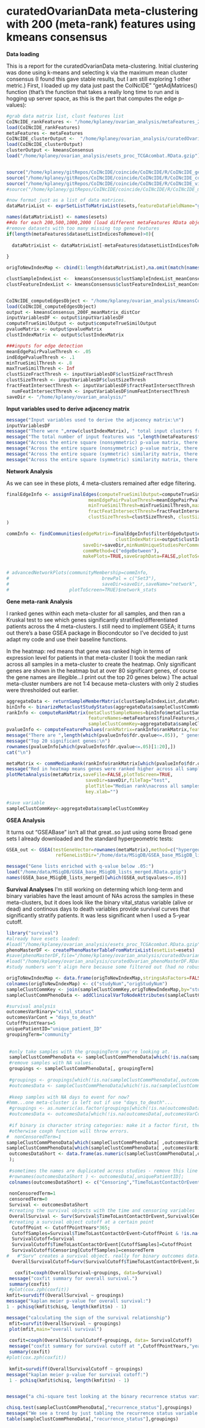 curatedOvarianData meta-clustering with 200 (meta-rank) features using kmeans consensus
========================================================
**Data loading**


This is a report for the curatedOvarianData meta-clustering. Initial clustering was done using k-means and selecting k via the maximum mean cluster consensus (I found this gave stable results, but I am still exploring 1 other metric.) First, I loaded up my data just past the CoINcIDE" "getAdjMatrices() function (that's the function that takes  a really long time to run and is hogging up server space, as this is the part that computes the edge p-values):

```r
#grab data matrix list, clust features list
CoINcIDE_rankFeatures <- "/home/kplaney/ovarian_analysis/metaFeatures_200.RData.gzip"
load(CoINcIDE_rankFeatures)
metaFeatures <- metaFeatures
CoINcIDE_clusterOutput <-  "/home/kplaney/ovarian_analysis/curatedOvarianData_kmeansConsensus_200Features_2015-04-21.RData.gzip"
load(CoINcIDE_clusterOutput)
clusterOutput <- kmeansConsensus
load("/home/kplaney/ovarian_analysis/esets_proc_TCGAcombat.RData.gzip")


source("/home/kplaney/gitRepos/CoINcIDE/coincide/CoINcIDE/R/CoINcIDE_geneExprProcess.R")
source("/home/kplaney/gitRepos/CoINcIDE/coincide/CoINcIDE/R/CoINcIDE_communityDetection.R")
source("/home/kplaney/gitRepos/CoINcIDE/coincide/CoINcIDE/R/CoINcIDE_visualization.R")
#source("/home/kplaney/gitRepos/CoINcIDE/coincide/CoINcIDE/R/CoINcIDE_metaClusterAnalysis.R")

#now format just as a list of data matrices.
dataMatrixList <- exprSetListToMatrixList(esets,featureDataFieldName="gene")

names(dataMatrixList) <- names(esets)
##do for each 200,500,1000,2000 (load different metaFeatures RData object each time.)
#remove datasets with too many missing top gene features
if(length(metaFeatures$datasetListIndicesToRemove)>0){
  
  dataMatrixList <- dataMatrixList[-metaFeatures$datasetListIndicesToRemove]
  
}

origToNewIndexMap <- cbind(1:length(dataMatrixList),na.omit(match(names(dataMatrixList),names(esets))))

clustSampleIndexList <-  kmeansConsensus$clustSampleIndexList_meanConsensusCluster
clustFeatureIndexList <- kmeansConsensus$clustFeatureIndexList_meanConsensusCluster


CoINcIDE_computeEdgesObject <- "/home/kplaney/ovarian_analysis/kmeansConsensus_200F_meanMatrix_distCor.RData.gzip"
load(CoINcIDE_computeEdgesObject)
output <- kmeansConsensus_200F_meanMatrix_distCor
inputVariablesDF <- output$inputVariablesDF
computeTrueSimilOutput <- output$computeTrueSimilOutput
pvalueMatrix <- output$pvalueMatrix
clustIndexMatrix <- output$clustIndexMatrix

###inputs for edge detection
meanEdgePairPvalueThresh <- .05
indEdgePvalueThresh <- .1
minTrueSimilThresh <- .8
maxTrueSimilThresh <- Inf
clustSizeFractThresh <- inputVariablesDF$clustSizeFractThresh
clustSizeThresh <- inputVariablesDF$clustSizeThresh
fractFeatIntersectThresh <- inputVariablesDF$fractFeatIntersectThresh
  numFeatIntersectThresh <- inputVariablesDF$numFeatIntersectThresh
saveDir <- "/home/kplaney/ovarian_analysis/"
```

**Input variables used to derive adjacency matrix**


```r
message("Input variables used to derive the adjacency matrix:\n")
inputVariablesDF
message("There were ",nrow(clustIndexMatrix), " total input clusters from ",length(unique(clustIndexMatrix[,2])), " studies")
message("The total number of input features was ",length(metaFeatures$finalFeatures))
message("Across the entire square (nonsymmetric) p-value matrix, there are ",length(which(pvalueMatrix<=.1))," pvalues less than or equal to .1")
message("Across the entire square (nonsymmetric) p-value matrix, there are ",length(which(pvalueMatrix<=.05))," pvalues less than or equal to .05")
message("Across the entire square (symmetric) similarity matrix, there are ",length(which(computeTrueSimilOutput$similValueMatrix>=inputVariablesDF$minTrueSimilThresh))," similarities greater than or equal to ",inputVariablesDF$minTrueSimilThresh)
message("Across the entire square (symmetric) similarity matrix, there are ",length(which(computeTrueSimilOutput$similValueMatrix>=.8))," similarities greater than or equal to ",.8)
```

**Network Analysis**

As we can see in these plots, 4 meta-clusters remained after edge filtering. 
```r
finalEdgeInfo <- assignFinalEdges(computeTrueSimilOutput=computeTrueSimilOutput,pvalueMatrix=pvalueMatrix,indEdgePvalueThresh=indEdgePvalueThresh,
                              meanEdgePairPvalueThresh=meanEdgePairPvalueThresh,
                              minTrueSimilThresh=minTrueSimilThresh,maxTrueSimilThresh=maxTrueSimilThresh,
                              fractFeatIntersectThresh=fractFeatIntersectThresh,numFeatIntersectThresh=numFeatIntersectThresh ,
                              clustSizeThresh=clustSizeThresh, clustSizeFractThresh= clustSizeFractThresh,saveDir=saveDir,fileTag="CoINcIDE_edges_"
)

commInfo <- findCommunities(edgeMatrix=finalEdgeInfo$filterEdgeOutput$edgeMatrix,edgeWeightMatrix=finalEdgeInfo$filterEdgeOutput$edgeWeightMatrix,
                                        clustIndexMatrix=output$clustIndexMatrix,fileTag="autoReport",
                            saveDir=saveDir,minNumUniqueStudiesPerCommunity=3,clustMethodName="",
                            commMethod=c("edgeBetween"),
                            makePlots=TRUE,saveGraphData=FALSE,plotToScreen=TRUE)


# advancedNetworkPlots(communityMembership=commInfo,
#                                  brewPal = c("Set3"),
#                                  saveDir=saveDir,saveName="network",
#                      plotToScreen=TRUE)$network_stats
```

**Gene meta-rank Analysis**


I ranked genes within each meta-cluster for all samples, and then ran a Kruskal test to see which genes significantly stratified/differentiated patients across the 4 meta-clusters. I still need to implement GSEA; it turns out there's a base GSEA package in Biocondcutor so I've decided to just adapt my code and use their baseline functions.


In the heatmap: red means that gene was ranked high in terms of expression level for patients in that meta-cluster (I took the median rank across all samples in a meta-cluster to create the heatmap. Only significant genes are shown in the heatmap but at over 80 significant genes, of course the gene names are illegible...I print out the top 20 genes below.) The actual meta-cluster numbers are not 1:4 because meta-clusters with only 2 studies were thresholded out earlier.

```r
aggregateData <- returnSampleMemberMatrix(clustSampleIndexList,dataMatrixList,communityInfo=commInfo)
binInfo <- binarizeMetaclustStudyStatus(aggregateData$sampleClustCommKey)
rankInfo <- computeRankMatrix(metaClustSampleNames=binInfo$metaClustSampleNames,
                              featureNames=metaFeatures$finalFeatures,dataMatrixList,
                              sampleClustCommKey=aggregateData$sampleClustCommKey,onlyIntersectingFeat=TRUE)
pvalueInfo <- computeFeaturePvalues(rankMatrix=rankInfo$rankMatrix,featureNames=rankInfo$filteredFeatures,groupings=rankInfo$groupings)
message("There are ",length(which(pvalueInfo$fdr.qvalue<=.05)), " genes with an FDR corrected p-value below .05 whose ranks significantly differed among all of the meta-clusters (using Kruskal's test)")
message("Top 20 significant genes:\n")
rownames(pvalueInfo[which(pvalueInfo$fdr.qvalue<=.05)[1:20],])
cat("\n")

metaMatrix <- commMedianRank(rankInfo$rankMatrix[which(pvalueInfo$fdr.qvalue<=.05),],rankInfo$groupings)
message("Red in heatmap means genes were ranked higher across all samples in that meta-cluster.")
plotMetaAnalysis(metaMatrix,saveFile=FALSE,plotToScreen=TRUE,
                             saveDir=saveDir,fileTag="test",
                             plotTitle="Median rank\nacross all samples/studies",
                             key.xlab="")

#save variable
sampleClustCommKey<-aggregateData$sampleClustCommKey
```

**GSEA Analysis**

It turns out "GSEABase" isn't all that great..so just using some Broad gene sets I already downloaded and the standard hypergeometric tests:

```r
GSEA_out <- GSEA(testGeneVector=rownames(metaMatrix),method=c("hypergeometric","fisher"),genomeSize=20000,
                  refGeneListDir="/home/data/MSigDB/GSEA_base_MSigDB_lists_merged.RData.gzip")

message("Gene lists enriched with q-value below .05:")
load("/home/data/MSigDB/GSEA_base_MSigDB_lists_merged.RData.gzip")
names(GSEA_base_MSigDB_lists_merged)[which(GSEA_out$qvalues<=.05)]
```
**Survival Analyses**
I'm still working on determing which long-term and binary variables have the least amount of NAs across the samples in these meta-clusters, but it does look like the binary vital_status variable (alive or dead) and continous days to death variables provide survival curves that significantly stratify patients. It was less significant when I used a 5-year cutoff.

 ```r
library("survival")
#already have esets loaded:
 #load("/home/kplaney/ovarian_analysis/esets_proc_TCGAcombat.RData.gzip")
phenoMasterDF <- createPhenoMasterTableFromMatrixList(esetList=esets)
#save(phenoMasterDF,file="/home/kplaney/ovarian_analysis/curatedOvarian_phenoMasterDF.RData.gzip",compress="gzip")
#load("/home/kplaney/ovarian_analysis/curatedOvarian_phenoMasterDF.RData.gzip")
#study numbers won't align here because some filtered out (had no robust clusters); need to "translate"

origToNewIndexMap <- data.frame(origToNewIndexMap,stringsAsFactors=FALSE)
colnames(origToNewIndexMap) <- c("studyNum","origStudyNum")
sampleClustCommKey <- join(sampleClustCommKey,origToNewIndexMap,by="studyNum",type="full",match="all")
sampleClustCommPhenoData <- addClinicalVarToNodeAttributes(sampleClustCommKey,phenoMasterDF=phenoMasterDF)

#survival analysis
outcomesVarBinary="vital_status"
outcomesVarCont = "days_to_death"
CutoffPointYears=5
uniquePatientID="unique_patient_ID"
groupingTerm="community"
   
     
  #only take samples with the groupingTerm you're looking at.
  sampleClustCommPhenoData <- sampleClustCommPhenoData[which(!is.na(sampleClustCommPhenoData[, groupingTerm])), ]
  #remove samples with NA values.
  groupings <- sampleClustCommPhenoData[, groupingTerm]
  
  #groupings <- groupings[which(!is.na(sampleClustCommPhenoData[,outcomesVarBinary]))];
  #outcomesData <- sampleClustCommPhenoData[which(!is.na(sampleClustCommPhenoData[,outcomesVarBinary])),];
  
  #keep samples with NA days to event for now?
#hmm...one meta-cluster is left out if use "days_to_death"...
  #groupings <- as.numeric(as.factor(groupings[which(!is.na(outcomesData[,outcomesVarCont]))]))
  #outcomesData <- outcomesData[which(!is.na(outcomesData[,outcomesVarCont])),];
  
  #if binary is character string categories: make it a factor first, then numeric,
  #otherwise coxph function will throw errors.
#  nonCensoredTerm=1
sampleClustCommPhenoData[which(sampleClustCommPhenoData[ ,outcomesVarBinary]=="deceased"),outcomesVarBinary] <- 1
sampleClustCommPhenoData[which(sampleClustCommPhenoData[ ,outcomesVarBinary]=="living"),outcomesVarBinary] <- 0
  outcomesDataShort <- data.frame(as.numeric(sampleClustCommPhenoData[,outcomesVarBinary]),as.numeric(sampleClustCommPhenoData[,outcomesVarCont])
  );
  
  #sometimes the names are duplicated across studies - remove this line
  #rownames(outcomesDataShort ) <- outcomesData[,uniquePatientID];
  colnames(outcomesDataShort) <- c("Censoring","TimeToLastContactOrEvent")
  
  nonCensoredTerm=1
  censoredTerm=0
  Survival <- outcomesDataShort
  #creating the survival objects with the time and censoring variables
  OverallSurvival <- Surv(Survival$TimeToLastContactOrEvent,Survival$Censoring==nonCensoredTerm);
  #creating a survival object cutoff at a certain point
   CutoffPoint <- CutoffPointYears*365;
   CutoffSamples=Survival$TimeToLastContactOrEvent>CutoffPoint & !is.na(Survival$TimeToLastContactOrEvent)
   SurvivalCutoff=Survival
   SurvivalCutoff$TimeToLastContactOrEvent[CutoffSamples]=CutoffPoint
   SurvivalCutoff$Censoring[CutoffSamples]=censoredTerm
#   #"Surv" creates a survival object. really for binary outcomes data.
   OverallSurvivalCutoff=Surv(SurvivalCutoff$TimeToLastContactOrEvent,SurvivalCutoff$Censoring==nonCensoredTerm)

    coxfit=coxph(OverallSurvival~groupings, data=Survival)
  message("coxfit summary for overall survival.")
  summary(coxfit)
  #plot(cox.zph(coxfit))
 kmfit=survdiff(OverallSurvival ~ groupings)
message("kaplan meier p-value for overall survival:")
 1 - pchisq(kmfit$chisq, length(kmfit$n) - 1)

message("calculating the sign of the survival relationship")
  mfit=survfit(OverallSurvival ~ groupings)
  plot(mfit,main="overall survival")
  
  coxfit=coxph(OverallSurvivalCutoff~groupings, data= SurvivalCutoff)
  message("coxfit summary for survival cutoff at ",CutoffPointYears,"years:")
  summary(coxfit)
 #plot(cox.zph(coxfit))
  
  kmfit=survdiff(OverallSurvivalCutoff ~ groupings)
message("kaplan meier p-value for survival cutoff:")
  1 - pchisq(kmfit$chisq, length(kmfit$n) - 1)  


message("a chi-square test looking at the binary recurrence status variable, as this data was recorded at least in some patients in all 4 meta-clusters:")

chisq.test(sampleClustCommPhenoData[,"recurrence_status"],groupings)
message("We see a trend by just tabling the recurrence status variable too, but it's still pretty 50-50 (for the samples that didn't have NA values; it looks like a lot of samples were still missing this variable from certain meta-clusters")
table(sampleClustCommPhenoData[,"recurrence_status"],groupings)
 
 ```
